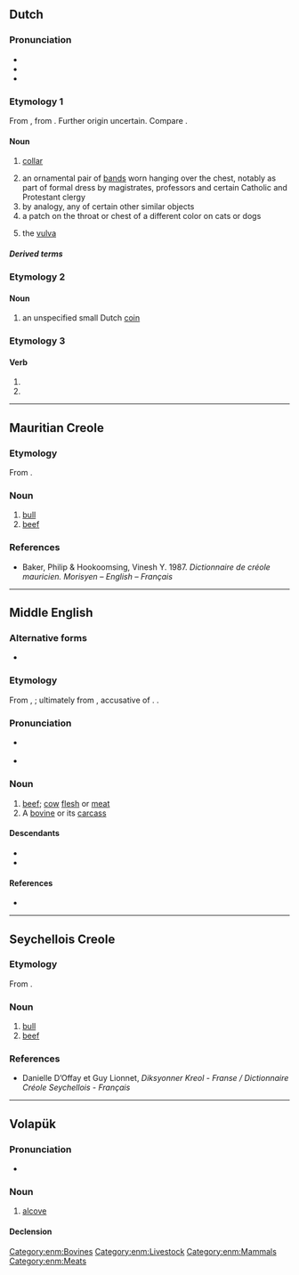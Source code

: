 {{also|BEF|B.E.F.|B. E. F.}}
==Dutch==

===Pronunciation===
* {{IPA|nl|/bɛf/}}
* {{hyphenation|nl|bef}}
* {{rhymes|nl|ɛf|s=1}}

===Etymology 1===
From {{inh|nl|dum|beffe||cap, collar}}, from {{der|nl|fro|biffe}}. Further origin uncertain. Compare {{cog|de|Beffchen}}.

====Noun====
{{nl-noun|f|-en|befje}}

# {{lb|nl|archaic}} [[collar]]
# an ornamental pair of [[band]]s worn hanging over the chest, notably as part of formal dress by magistrates, professors and certain Catholic and Protestant clergy
# by analogy, any of certain other similar objects
# a patch on the throat or chest of a different color on cats or dogs
# {{lb|nl|slang}} the [[vulva]]

=====Derived terms=====
{{der4|nl|befgajes|beflijster|befkraag|beffendracht|beffen|gebeft|priesterbef}}

===Etymology 2===

====Noun====
{{nl-noun|f|-en|befje}}

# {{n-g|a nickname for}} an unspecified small Dutch [[coin]]

===Etymology 3===
{{nonlemma}}

====Verb====
{{head|nl|verb form}}

# {{nl-verb form of|p=1|n=sg|t=pres|m=ind|beffen}}
# {{nl-verb form of|m=imp|beffen}}

----

==Mauritian Creole==

===Etymology===
From {{der|mfe|fr|boeuf}}.

===Noun===
{{head|mfe|noun}}

# [[bull]]
# [[beef]]

===References===
* Baker, Philip & Hookoomsing, Vinesh Y. 1987. ''Dictionnaire de créole mauricien. Morisyen – English – Français''

----

==Middle English==

===Alternative forms===
* {{alter|enm|beef|bouf|beof|buf|boef|bief|beffe|befe}}

===Etymology===
From {{bor|enm|xno|beof}}, {{bor|enm|fro|buef}}; ultimately from {{der|enm|la|bovem}}, accusative of {{m|la|bōs}}. {{doublet|enm|cou}}.

===Pronunciation===
* {{a|Early ME}} {{IPA|enm|/bøːf/}}
* {{IPA|enm|/beːf/}}

===Noun===
{{enm-noun|-}}

# [[beef]]; [[cow]] [[flesh]] or [[meat]]
# A [[bovine]] or its [[carcass]]

====Descendants====
* {{desc|en|beef}}
* {{desc|sco|beef}}

====References====
* {{R:MED Online|entry=bẹ̄f |pos=n |id=MED3901 |accessdate=2018-04-03}}

[[Category:enm:Bovines]]
[[Category:enm:Livestock]]
[[Category:enm:Mammals]]
[[Category:enm:Meats]]

----

==Seychellois Creole==

===Etymology===
From {{der|crs|fr|boeuf}}.

===Noun===
{{head|crs|noun}}

# [[bull]]
# [[beef]]

===References===
* Danielle D’Offay et Guy Lionnet, ''Diksyonner Kreol - Franse / Dictionnaire Créole Seychellois - Français''

----

==Volapük==

===Pronunciation===
* {{IPA|vo|/bef/}}

===Noun===
{{vo-noun}}

# [[alcove]]

====Declension====
{{vo-decl-noun}}